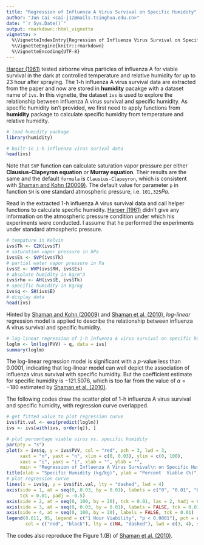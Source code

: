 ```yaml
---
title: "Regression of Influenza A Virus Survival on Specific Humidity"
author: "Jun Cai <cai-j12@mails.tsinghua.edu.cn>"
date: "`r Sys.Date()`"
output: rmarkdown::html_vignette
vignette: >
  %\VignetteIndexEntry{Regression of Influenza Virus Survival on Specific Humidity}
  %\VignetteEngine{knitr::rmarkdown}
  %\VignetteEncoding{UTF-8}
---
```


[Harper (1961)](http://journals.cambridge.org/action/displayAbstract?fromPage=online&aid=4683604&fileId=S0022172400039176) tested airborne virus particles of influenza A for viable survival in the dark at controlled temperature and relative humidity for up to 23 hour after spraying. The 1-h influenza A virus survival data are extracted from the paper and now are stored in **humidity** pacakge with a dataset name of `ivs`. In this vignette, the dataset `ivs` is used to explore the relationship between influenza A virus survival and specific humidity. As specific humidity isn't provided, we first need to apply functions from **humidity** package to calculate specific humidity from temperature and relative humidity.

```r
# load humidity package
library(humidity)

# built-in 1-h influenza virus surival data
head(ivs)
```
Note that `SVP` function can calculate saturation vapor pressure per either **Clausius-Clapeyron equation** or **Murray equation**. Their results are the same and the default `formula` is `Clausius-Clapeyron`, which is consistent with [Shaman and Kohn (20009)](http://www.pnas.org/content/106/9/3243). The default value for parameter `p` in function `SH` is one standard atmospheric pressure, i.e. `101,325`$Pa$.

Read in the extracted 1-h influenza A virus survival data and call helper functions to calculate specific humidity. [Harper (1961)](http://journals.cambridge.org/action/displayAbstract?fromPage=online&aid=4683604&fileId=S0022172400039176) didn't give any information on the atmospheric pressure condition under which his experiments were conducted. I assume that he performed the experiments under standard atmospheric pressure. 
```r
# tempature in Kelvin
ivs$Tk <- C2K(ivs$T)
# saturation vapor pressure in hPa
ivs$Es <- SVP(ivs$Tk)
# partial water vapor pressure in Pa
ivs$E <- WVP(ivs$RH, ivs$Es)
# absolute humidity in kg/m^3
ivs$rho <- AH(ivs$E, ivs$Tk)
# specific humidity in kg/kg
ivs$q <- SH(ivs$E)
# display data
head(ivs)
```

Hinted by [Shaman and Kohn (20009)](http://www.pnas.org/content/106/9/3243) and [Shaman et al. (2010)](http://www.plosbiology.org/article/info%3Adoi%2F10.1371%2Fjournal.pbio.1000316), *log-linear* regression model is applied to describe the relationship between influenza A virus survival and specific humidity.
```r
# log-linear regression of 1-h infuenza A virus survival on specific humididty
loglm <- lm(log(PVV) ~ q, data = ivs)
summary(loglm)
```
The log-linear regression model is significant with a $p$-value less than 0.0001, indicating that log-linear model can well depict the association of influenza virus survival with specific humidity. But the coefficient estimate for specific humidity is $-121.5076$, which is too far from the value of $a = -180$ estimated by [Shaman et al. (2010)](http://www.plosbiology.org/article/info%3Adoi%2F10.1371%2Fjournal.pbio.1000316).

The following codes draw the scatter plot of 1-h influenza A virus survival and specific humidity, with regression curve overlapped.

```r
# get fitted value to plot regression curve
ivs$fit.val <- exp(predict(loglm))
ivs <- ivs[with(ivs, order(q)), ]

# plot percentage viable virus vs. specific humidity
par(pty = "s")
plot(x = ivs$q, y = ivs$PVV, col = "red", pch = 3, lwd = 3, 
     xaxt = "n", yaxt = "n", xlim = c(0, 0.03), ylim = c(0, 100), 
     xaxs = "i", yaxs = "i", xlab = "", ylab = "", 
     main = "Regression of Influenza A Virus Survival\n on Specific Humidity")
title(xlab = "Specific Humidity (kg/kg)", ylab = "Percent  Viable (%)", mgp = c(2, 1, 0))
# plot regression curve
lines(x = ivs$q, y = ivs$fit.val, lty = "dashed", lwd = 4)
axis(side = 1, at = seq(0, 0.03, by = 0.01), labels = c("0", "0.01", "0.02", "0.03"), 
     tck = 0.01, padj = -0.5)
axis(side = 2, at = seq(0, 100, by = 20), tck = 0.01, las = 2, hadj = 0.5)
axis(side = 3, at = seq(0, 0.03, by = 0.01), labels = FALSE, tck = 0.01)
axis(side = 4, at = seq(0, 100, by = 20), labels = FALSE, tck = 0.01)
legend(0.011, 95, legend = c("1 Hour Viability", "p < 0.0001"), pch = c(3, NA), 
       col = c("red", "black"), lty = c(NA, "dashed"), lwd = c(3, 4), seg.len = 5)
```
The codes also reproduce the Figure 1.(B) of [Shaman et al. (2010)](http://www.plosbiology.org/article/info%3Adoi%2F10.1371%2Fjournal.pbio.1000316).
